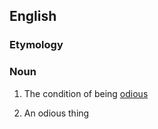 ==English==

===Etymology===
{{suffix|en|odious|ness}}

===Noun===
{{en-noun|~|es}}

# {{lb|en|uncountable}} The condition of being [[odious]]
# {{lb|en|countable}} An odious thing